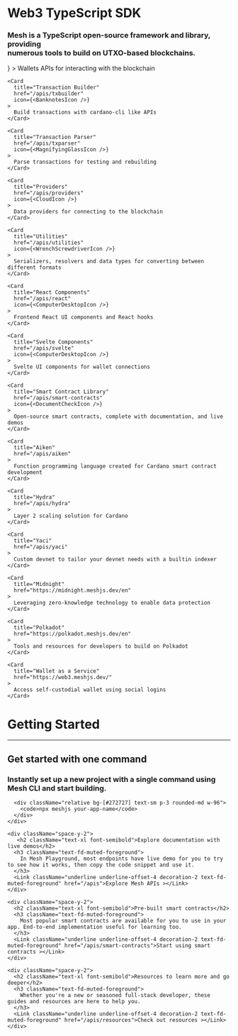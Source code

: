 
<main className="flex flex-1 flex-col container mx-auto px-2 lg:px-4">
  <h1 className="mb-4 mt-16 text-5xl font-bold">Web3 TypeScript SDK</h1>
  <h3 className="text-fd-muted-foreground">
    Mesh is a TypeScript open-source framework and library, providing <br /> numerous tools to build on UTXO-based blockchains.
  </h3>

  <Cards className="mt-16 mb-16 grid grid-cols-1 sm:grid-cols-2 lg:grid-cols-4 gap-4">
    <Card
      title="Wallets"
      href="/apis/wallets"
      icon={<WalletIcon />}
    >
      Wallets APIs for interacting with the blockchain
    </Card>

    <Card
      title="Transaction Builder"
      href="/apis/txbuilder"
      icon={<BanknotesIcon />}
    >
      Build transactions with cardano-cli like APIs
    </Card>

    <Card
      title="Transaction Parser"
      href="/apis/txparser"
      icon={<MagnifyingGlassIcon />}
    >
      Parse transactions for testing and rebuilding
    </Card>

    <Card
      title="Providers"
      href="/apis/providers"
      icon={<CloudIcon />}
    >
      Data providers for connecting to the blockchain
    </Card>

    <Card
      title="Utilities"
      href="/apis/utilities"
      icon={<WrenchScrewdriverIcon />}
    >
      Serializers, resolvers and data types for converting between different formats
    </Card>

    <Card
      title="React Components"
      href="/apis/react"
      icon={<ComputerDesktopIcon />}
    >
      Frontend React UI components and React hooks
    </Card>

    <Card
      title="Svelte Components"
      href="/apis/svelte"
      icon={<ComputerDesktopIcon />}
    >
      Svelte UI components for wallet connections
    </Card>

    <Card
      title="Smart Contract Library"
      href="/apis/smart-contracts"
      icon={<DocumentCheckIcon />}
    >
      Open-source smart contracts, complete with documentation, and live demos
    </Card>

    <Card
      title="Aiken"
      href="/apis/aiken"
    >
      Function programming language created for Cardano smart contract development
    </Card>

    <Card
      title="Hydra"
      href="/apis/hydra"
    >
      Layer 2 scaling solution for Cardano
    </Card>

    <Card
      title="Yaci"
      href="/apis/yaci"
    >
      Custom devnet to tailor your devnet needs with a builtin indexer
    </Card>

    <Card
      title="Midnight"
      href="https://midnight.meshjs.dev/en"
    >
      Leveraging zero-knowledge technology to enable data protection
    </Card>

    <Card
      title="Polkadot"
      href="https://polkadot.meshjs.dev/en"
    >
      Tools and resources for developers to build on Polkadot
    </Card>

    <Card
      title="Wallet as a Service"
      href="https://web3.meshjs.dev/"
    >
      Access self-custodial wallet using social logins
    </Card>
  </Cards>

  <h1 className="mb-2 text-3xl font-bold">Getting Started</h1>
  <hr className="mb-6 border-t-2 border-gray-200 w-24" />

  <div className="flex flex-col gap-8">
    <div className="space-y-2">
      <h2 className="text-xl font-semibold">Get started with one command</h2>
      <h3 className="text-fd-muted-foreground">Instantly set up a new project with a single command using Mesh CLI and start building.</h3>

      <div className="relative bg-[#272727] text-sm p-3 rounded-md w-96">
        <code>npx meshjs your-app-name</code>
      </div>
    </div>

    <div className="space-y-2">
       <h2 className="text-xl font-semibold">Explore documentation with live demos</h2>
      <h3 className="text-fd-muted-foreground">
        In Mesh Playground, most endpoints have live demo for you to try to see how it works, then copy the code snippet and use it.
      </h3>
      <Link className="underline underline-offset-4 decoration-2 text-fd-muted-foreground" href="/apis">Explore Mesh APIs ></Link>
    </div>

    <div className="space-y-2">
      <h2 className="text-xl font-semibold">Pre-built smart contracts</h2>
      <h3 className="text-fd-muted-foreground">
        Most popular smart contracts are available for you to use in your app. End-to-end implementation useful for learning too.
      </h3>
      <Link className="underline underline-offset-4 decoration-2 text-fd-muted-foreground" href="/apis/smart-contracts">Start using smart contracts ></Link>
    </div>

    <div className="space-y-2">
      <h2 className="text-xl font-semibold">Resources to learn more and go deeper</h2>
      <h3 className="text-fd-muted-foreground">
        Whether you're a new or seasoned full-stack developer, these guides and resources are here to help you.
      </h3>
      <Link className="underline underline-offset-4 decoration-2 text-fd-muted-foreground" href="/apis/resources">Check out resources ></Link>
    </div>
  </div>
</main>